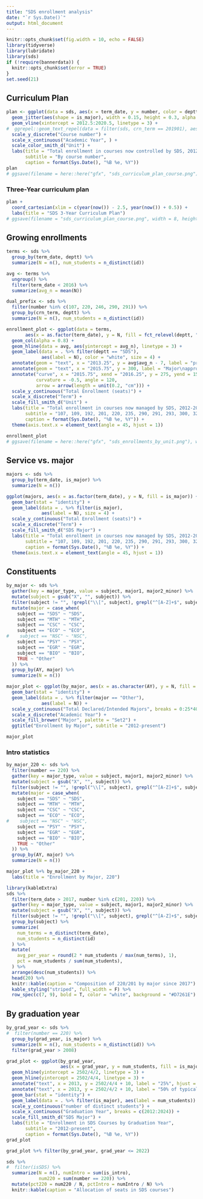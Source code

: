 ```yaml
---
title: "SDS enrollment analysis"
date: "`r Sys.Date()`"
output: html_document
---
```


```r
knitr::opts_chunk$set(fig.width = 10, echo = FALSE)
library(tidyverse)
library(lubridate)
library(sds)
if (!require(bannerdata)) {
  knitr::opts_chunk$set(error = TRUE)
}
set.seed(21)
```


## Curriculum Plan


```r
plan <- ggplot(data = sds, aes(x = term_date, y = number, color = deptt)) +
  geom_jitter(aes(shape = is_major), width = 0.15, height = 0.3, alpha = 0.5) +
  geom_vline(xintercept = 2012.5:2020.5, linetype = 3) + 
#  ggrepel::geom_text_repel(data = filter(sds, crn_term == 201901), aes(label = instructor)) + 
  scale_y_discrete("Course number") + 
  scale_x_continuous("Academic Year", ) + 
  scale_color_smith_d("Unit") +  
  labs(title = "Total enrollment in courses now controlled by SDS, 2012-", 
       subtitle = "By course number", 
       caption = format(Sys.Date(), "%B %e, %Y"))
plan
# ggsave(filename = here::here("gfx", "sds_curriculum_plan_course.png"), width = 8, height = 5)
```

### Three-Year curriculum plan

```r
plan +
  coord_cartesian(xlim = c(year(now()) - 2.5, year(now()) + 0.5)) + 
  labs(title = "SDS 3-Year Curriculum Plan")
# ggsave(filename = "sds_curriculum_plan_course.png", width = 8, height = 5)
```

## Growing enrollments

```r
terms <- sds %>%
  group_by(term_date, deptt) %>%
  summarize(N = n(), num_students = n_distinct(id))

avg <- terms %>%
  ungroup() %>%
  filter(term_date < 2016) %>%
  summarize(avg_n = mean(N))

dual_prefix <- sds %>%
  filter(number %in% c(107, 220, 246, 290, 291)) %>%
  group_by(crn_term, deptt) %>%
  summarize(N = n(), num_students = n_distinct(id))

enrollment_plot <- ggplot(data = terms, 
       aes(x = as.factor(term_date), y = N, fill = fct_relevel(deptt, "SDS", after = 3))) + 
  geom_col(alpha = 0.8) + 
  geom_hline(data = avg, aes(yintercept = avg_n), linetype = 3) +
  geom_label(data = . %>% filter(deptt == "SDS"), 
             aes(label = N), color = "white", size = 4) + 
  annotate(geom = "text", x = "2013.25", y = avg$avg_n - 7, label = "pre-SDS average", size = 3) +
  annotate(geom = "text", x = "2015.75", y = 300, label = "Major\napproved", size = 3) + 
  annotate("curve", x = "2015.75", xend = "2016.25", y = 275, yend = 150, 
           curvature = -0.5, angle = 120,
           arrow = arrow(length = unit(0.2, "cm"))) + 
  scale_y_continuous("Total Enrollment (seats)") + 
  scale_x_discrete("Term") + 
  scale_fill_smith_d("Unit") + 
  labs(title = "Total enrollment in courses now managed by SDS, 2012-2020", 
       subtitle = "107, 109, 192, 201, 220, 235, 290, 291, 293, 300, 320, 364, 390, 410", 
       caption = format(Sys.Date(), "%B %e, %Y")) +
  theme(axis.text.x = element_text(angle = 45, hjust = 1))

enrollment_plot
# ggsave(filename = here::here("gfx", "sds_enrollments_by_unit.png"), width = 12, height = 9)
```

## Service vs. major

```r
majors <- sds %>%
  group_by(term_date, is_major) %>%
  summarize(N = n()) 

ggplot(majors, aes(x = as.factor(term_date), y = N, fill = is_major)) + 
  geom_bar(stat = "identity") +
  geom_label(data = . %>% filter(is_major), 
             aes(label = N), size = 4) + 
  scale_y_continuous("Total Enrollment (seats)") + 
  scale_x_discrete("Term") + 
  scale_fill_smith_d("SDS Major") + 
  labs(title = "Total enrollment in courses now managed by SDS, 2012-2020", 
       subtitle = "107, 109, 192, 201, 220, 235, 290, 291, 293, 300, 320, 364, 390, 410", 
       caption = format(Sys.Date(), "%B %e, %Y")) +
  theme(axis.text.x = element_text(angle = 45, hjust = 1))
```

## Constituents

```r
by_major <- sds %>%
  gather(key = major_type, value = subject, major1, major2_minor) %>%
  mutate(subject = gsub("X", "", subject)) %>%
  filter(subject != "", !grepl("\\[", subject), grepl("^[A-Z]+$", subject)) %>%
  mutate(major = case_when(
    subject == "SDS" ~ "SDS",
    subject == "MTH" ~ "MTH",
    subject == "CSC" ~ "CSC", 
    subject == "ECO" ~ "ECO",
#    subject == "NSC" ~ "NSC",
    subject == "PSY" ~ "PSY",
    subject == "EGR" ~ "EGR",
    subject == "BIO" ~ "BIO",
    TRUE ~ "Other"
  )) %>%
  group_by(AY, major) %>%
  summarize(N = n())

major_plot <- ggplot(by_major, aes(x = as.character(AY), y = N, fill = fct_relevel(major, "Other", after = Inf))) + 
  geom_bar(stat = "identity") +
  geom_label(data = . %>% filter(major == "Other"), 
             aes(label = N)) + 
  scale_y_continuous("Total Declared/Intended Majors", breaks = 0:25*40) + 
  scale_x_discrete("Academic Year") + 
  scale_fill_brewer("Major", palette = "Set2") + 
  ggtitle("Enrollment by Major", subtitle = "2012-present")

major_plot
```

### Intro statistics

```r
by_major_220 <- sds %>%
  filter(number == 220) %>%
  gather(key = major_type, value = subject, major1, major2_minor) %>%
  mutate(subject = gsub("X", "", subject)) %>%
  filter(subject != "", !grepl("\\[", subject), grepl("^[A-Z]+$", subject)) %>%
  mutate(major = case_when(
    subject == "SDS" ~ "SDS",
    subject == "MTH" ~ "MTH",
    subject == "CSC" ~ "CSC", 
    subject == "ECO" ~ "ECO",
#    subject == "NSC" ~ "NSC",
    subject == "PSY" ~ "PSY",
    subject == "EGR" ~ "EGR",
    subject == "BIO" ~ "BIO",
    TRUE ~ "Other"
  )) %>%
  group_by(AY, major) %>%
  summarize(N = n())

major_plot %+% by_major_220 + 
  labs(title = "Enrollment by Major, 220")
```

```r
library(kableExtra)
sds %>%
  filter(term_date > 2017, number %in% c(201, 220)) %>%
  gather(key = major_type, value = subject, major1, major2_minor) %>%
  mutate(subject = gsub("X", "", subject)) %>%
  filter(subject != "", !grepl("\\[", subject), grepl("^[A-Z]+$", subject)) %>%
  group_by(subject) %>%
  summarize(
    num_terms = n_distinct(term_date), 
    num_students = n_distinct(id)
  ) %>%
  mutate(
    avg_per_year = round(2 * num_students / max(num_terms), 1),
    pct = num_students / sum(num_students), 
  ) %>%
  arrange(desc(num_students)) %>%
  head(20) %>%
  knitr::kable(caption = "Composition of 220/201 by major since 2017") %>%
  kable_styling("striped", full_width = F) %>%
  row_spec(c(7, 9), bold = T, color = "white", background = "#D7261E")
```

## By graduation year

```r
by_grad_year <- sds %>%
#  filter(number == 220) %>%
  group_by(grad_year, is_major) %>%
  summarize(N = n(), num_students = n_distinct(id)) %>%
  filter(grad_year > 2008)

grad_plot <- ggplot(by_grad_year, 
                    aes(x = grad_year, y = num_students, fill = is_major)) +   
  geom_hline(yintercept = 2502/4/2, linetype = 3) + 
  geom_hline(yintercept = 2502/4/4, linetype = 3) + 
  annotate("text", x = 2013, y = 2502/4/4 + 10, label = "25%", hjust = "left") + 
  annotate("text", x = 2013, y = 2502/4/2 + 10, label = "50% of typical graduating class", hjust = "left") + 
  geom_bar(stat = "identity") +
  geom_label(data = . %>% filter(is_major), aes(label = num_students)) + 
  scale_y_continuous("number of distinct students") + 
  scale_x_continuous("Graduation Year", breaks = c(2012:2024)) + 
  scale_fill_smith_d("SDS Major") +   
  labs(title = "Enrollment in SDS Courses by Graduation Year", 
       subtitle = "2012-present", 
       caption = format(Sys.Date(), "%B %e, %Y"))
grad_plot
```


```r
grad_plot %+% filter(by_grad_year, grad_year <= 2022)
```


```r
sds %>%
#  filter(isSDS) %>%
  summarize(N = n(), numIntro = sum(is_intro), 
            num220 = sum(number == 220)) %>%
  mutate(pct220 = num220 / N, pctIntro = numIntro / N) %>%
  knitr::kable(caption = "Allocation of seats in SDS courses")
```

